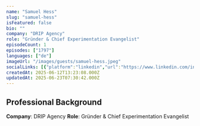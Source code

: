 ```yaml
---
name: "Samuel Hess"
slug: "samuel-hess"
isFeatured: false
bio: ""
company: "DRIP Agency"
role: "Gründer & Chief Experimentation Evangelist"
episodeCount: 1
episodes: ["1797"]
languages: ["de"]
imageUrl: "/images/guests/samuel-hess.jpeg"
socialLinks: [{"platform":"linkedin","url":"https://www.linkedin.com/in/samuel-hess/"}]
createdAt: 2025-06-12T13:23:08.000Z
updatedAt: 2025-06-23T07:30:42.000Z
---
```


## Professional Background

**Company**: DRIP Agency
**Role**: Gründer & Chief Experimentation Evangelist
